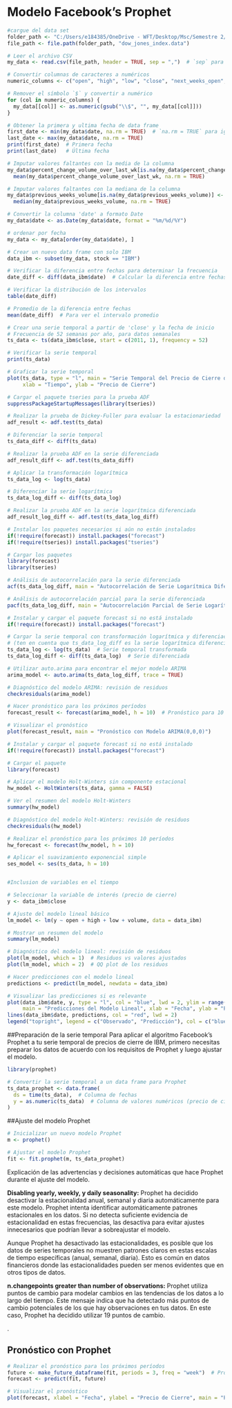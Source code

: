 # Modelo Facebook's Prophet

```r
#cargue del data set
folder_path <- "C:/Users/e184385/OneDrive - WFT/Desktop/Msc/Semestre 2/Analisis de series de tiempo/DJI"
file_path <- file.path(folder_path, "dow_jones_index.data")

# Leer el archivo CSV
my_data <- read.csv(file_path, header = TRUE, sep = ",")  # `sep` para indicar que es CSV

# Convertir columnas de caracteres a numéricos
numeric_columns <- c("open", "high", "low", "close", "next_weeks_open", "next_weeks_close")  # Las columnas que contienen precios

# Remover el símbolo `$` y convertir a numérico
for (col in numeric_columns) {
  my_data[[col]] <- as.numeric(gsub("\\$", "", my_data[[col]]))
}

# Obtener la primera y ultima fecha de data frame
first_date <- min(my_data$date, na.rm = TRUE)  # `na.rm = TRUE` para ignorar NA
last_date <- max(my_data$date, na.rm = TRUE)
print(first_date)  # Primera fecha
print(last_date)   # Última fecha

# Imputar valores faltantes con la media de la columna
my_data$percent_change_volume_over_last_wk[is.na(my_data$percent_change_volume_over_last_wk)] <- 
  mean(my_data$percent_change_volume_over_last_wk, na.rm = TRUE)

# Imputar valores faltantes con la mediana de la columna
my_data$previous_weeks_volume[is.na(my_data$previous_weeks_volume)] <- 
  median(my_data$previous_weeks_volume, na.rm = TRUE)

# Convertir la columna 'date' a formato Date
my_data$date <- as.Date(my_data$date, format = "%m/%d/%Y")

# ordenar por fecha
my_data <- my_data[order(my_data$date), ] 

# Crear un nuevo data frame con solo IBM
data_ibm <- subset(my_data, stock == "IBM")

# Verificar la diferencia entre fechas para determinar la frecuencia
date_diff <- diff(data_ibm$date)  # Calcular la diferencia entre fechas

# Verificar la distribución de los intervalos
table(date_diff)

# Promedio de la diferencia entre fechas
mean(date_diff)  # Para ver el intervalo promedio

# Crear una serie temporal a partir de 'close' y la fecha de inicio
# Frecuencia de 52 semanas por año, para datos semanales
ts_data <- ts(data_ibm$close, start = c(2011, 1), frequency = 52)

# Verificar la serie temporal
print(ts_data)

# Graficar la serie temporal
plot(ts_data, type = "l", main = "Serie Temporal del Precio de Cierre de IBM", 
     xlab = "Tiempo", ylab = "Precio de Cierre")

# Cargar el paquete tseries para la prueba ADF
suppressPackageStartupMessages(library(tseries))

# Realizar la prueba de Dickey-Fuller para evaluar la estacionariedad
adf_result <- adf.test(ts_data)

# Diferenciar la serie temporal
ts_data_diff <- diff(ts_data)

# Realizar la prueba ADF en la serie diferenciada
adf_result_diff <- adf.test(ts_data_diff)

# Aplicar la transformación logarítmica
ts_data_log <- log(ts_data)

# Diferenciar la serie logarítmica
ts_data_log_diff <- diff(ts_data_log)

# Realizar la prueba ADF en la serie logarítmica diferenciada
adf_result_log_diff <- adf.test(ts_data_log_diff)

# Instalar los paquetes necesarios si aún no están instalados
if(!require(forecast)) install.packages("forecast")
if(!require(tseries)) install.packages("tseries")

# Cargar los paquetes
library(forecast)
library(tseries)

# Análisis de autocorrelación para la serie diferenciada
acf(ts_data_log_diff, main = "Autocorrelación de Serie Logarítmica Diferenciada")

# Análisis de autocorrelación parcial para la serie diferenciada
pacf(ts_data_log_diff, main = "Autocorrelación Parcial de Serie Logarítmica Diferenciada")

# Instalar y cargar el paquete forecast si no está instalado
if(!require(forecast)) install.packages("forecast")

# Cargar la serie temporal con transformación logarítmica y diferenciación
# (ten en cuenta que ts_data_log_diff es la serie logarítmica diferenciada)
ts_data_log <- log(ts_data)  # Serie temporal transformada
ts_data_log_diff <- diff(ts_data_log)  # Serie diferenciada

# Utilizar auto.arima para encontrar el mejor modelo ARIMA
arima_model <- auto.arima(ts_data_log_diff, trace = TRUE)

# Diagnóstico del modelo ARIMA: revisión de residuos
checkresiduals(arima_model)

# Hacer pronóstico para los próximos períodos
forecast_result <- forecast(arima_model, h = 10)  # Pronóstico para 10 períodos futuros

# Visualizar el pronóstico
plot(forecast_result, main = "Pronóstico con Modelo ARIMA(0,0,0)")

# Instalar y cargar el paquete forecast si no está instalado
if(!require(forecast)) install.packages("forecast")

# Cargar el paquete
library(forecast)

# Aplicar el modelo Holt-Winters sin componente estacional
hw_model <- HoltWinters(ts_data, gamma = FALSE)

# Ver el resumen del modelo Holt-Winters
summary(hw_model)

# Diagnóstico del modelo Holt-Winters: revisión de residuos
checkresiduals(hw_model)

# Realizar el pronóstico para los próximos 10 períodos
hw_forecast <- forecast(hw_model, h = 10)

# Aplicar el suavizamiento exponencial simple
ses_model <- ses(ts_data, h = 10)


#Inclusion de variables en el tiempo

# Seleccionar la variable de interés (precio de cierre)
y <- data_ibm$close

# Ajuste del modelo lineal básico
lm_model <- lm(y ~ open + high + low + volume, data = data_ibm)

# Mostrar un resumen del modelo
summary(lm_model)

# Diagnóstico del modelo lineal: revisión de residuos
plot(lm_model, which = 1)  # Residuos vs valores ajustados
plot(lm_model, which = 2)  # QQ plot de los residuos

# Hacer predicciones con el modelo lineal
predictions <- predict(lm_model, newdata = data_ibm)

# Visualizar las predicciones si es relevante
plot(data_ibm$date, y, type = "l", col = "blue", lwd = 2, ylim = range(y, predictions), 
     main = "Predicciones del Modelo Lineal", xlab = "Fecha", ylab = "Precio de Cierre")
lines(data_ibm$date, predictions, col = "red", lwd = 2)
legend("topright", legend = c("Observado", "Predicción"), col = c("blue", "red"), lwd = 2)

```

##Preparación de la serie temporal Para aplicar el algoritmo Facebook's Prophet a tu serie temporal de precios de cierre de IBM, primero necesitas preparar los datos de acuerdo con los requisitos de Prophet y luego ajustar el modelo.

```r
library(prophet)

# Convertir la serie temporal a un data frame para Prophet
ts_data_prophet <- data.frame(
  ds = time(ts_data),  # Columna de fechas
  y = as.numeric(ts_data)  # Columna de valores numéricos (precio de cierre)
)

```

##Ajuste del modelo Prophet

```r
# Inicializar un nuevo modelo Prophet
m <- prophet()

# Ajustar el modelo Prophet
fit <- fit.prophet(m, ts_data_prophet)

```

Explicación de las advertencias y decisiones automáticas que hace Prophet durante el ajuste del modelo.

**Disabling yearly, weekly, y daily seasonality:** Prophet ha decidido desactivar la estacionalidad anual, semanal y diaria automáticamente para este modelo. Prophet intenta identificar automáticamente patrones estacionales en los datos. Si no detecta suficiente evidencia de estacionalidad en estas frecuencias, las desactiva para evitar ajustes innecesarios que podrían llevar a sobreajustar el modelo.

Aunque Prophet ha desactivado las estacionalidades, es posible que los datos de series temporales no muestren patrones claros en estas escalas de tiempo específicas (anual, semanal, diaria). Esto es común en datos financieros donde las estacionalidades pueden ser menos evidentes que en otros tipos de datos.

**n.changepoints greater than number of observations:** Prophet utiliza puntos de cambio para modelar cambios en las tendencias de los datos a lo largo del tiempo. Este mensaje indica que ha detectado más puntos de cambio potenciales de los que hay observaciones en tus datos. En este caso, Prophet ha decidido utilizar 19 puntos de cambio.

.

## Pronóstico con Prophet

```r
# Realizar el pronóstico para los próximos períodos
future <- make_future_dataframe(fit, periods = 3, freq = "week")  # Pronóstico para 3 semanas
forecast <- predict(fit, future)

# Visualizar el pronóstico
plot(forecast, xlabel = "Fecha", ylabel = "Precio de Cierre", main = "Pronóstico con Modelo Prophet")

```
